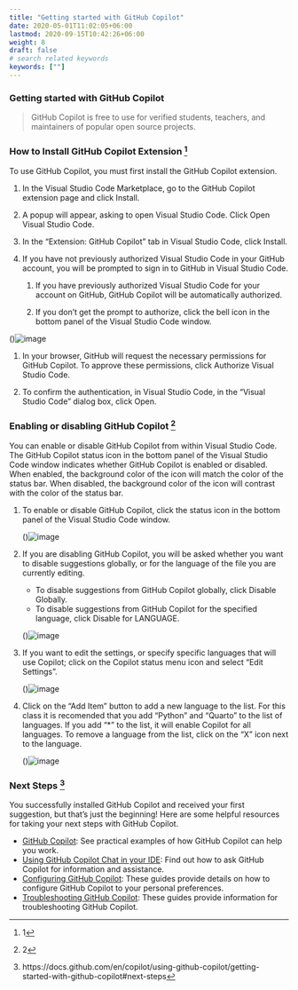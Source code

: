 ```yaml
---
title: "Getting started with GitHub Copilot"
date: 2020-05-01T11:02:05+06:00
lastmod: 2020-09-15T10:42:26+06:00
weight: 8
draft: false
# search related keywords
keywords: [""]
---
```



### Getting started with GitHub Copilot

>GitHub Copilot is free to use for verified students, teachers, and maintainers of popular open source projects.


### How to Install GitHub Copilot Extension ^[1]

To use GitHub Copilot, you must first install the GitHub Copilot extension.

1. In the Visual Studio Code Marketplace, go to the GitHub Copilot extension page and click Install.  

1. A popup will appear, asking to open Visual Studio Code. Click Open Visual Studio Code.  

1. In the "Extension: GitHub Copilot" tab in Visual Studio Code, click Install.  

1. If you have not previously authorized Visual Studio Code in your GitHub account, you will be prompted to sign in to GitHub in Visual Studio Code.  

    1. If you have previously authorized Visual Studio Code for your account on GitHub, GitHub Copilot will be automatically authorized.  

    1. If you don't get the prompt to authorize, click the bell icon in the bottom panel of the Visual Studio Code window.  

()![image](/Images/copilot-activate.png)  

1. In your browser, GitHub will request the necessary permissions for GitHub Copilot. To approve these permissions, click Authorize Visual Studio Code.  

1. To confirm the authentication, in Visual Studio Code, in the "Visual Studio Code" dialog box, click Open.  


### Enabling or disabling GitHub Copilot ^[2]

You can enable or disable GitHub Copilot from within Visual Studio Code. The GitHub Copilot status icon in the bottom panel of the Visual Studio Code window indicates whether GitHub Copilot is enabled or disabled. When enabled, the background color of the icon will match the color of the status bar. When disabled, the background color of the icon will contrast with the color of the status bar.

1. To enable or disable GitHub Copilot, click the status icon in the bottom panel of the Visual Studio Code window.  

    ()![image](/Images/status-icon-visual-studio-code.png)  

1. If you are disabling GitHub Copilot, you will be asked whether you want to disable suggestions globally, or for the language of the file you are currently editing.  

    * To disable suggestions from GitHub Copilot globally, click Disable Globally.  
    * To disable suggestions from GitHub Copilot for the specified language, click Disable for LANGUAGE.  

    ()![image](/Images/disable-copilot-global-or-language.png)  

1. If you want to edit the settings, or specify specific languages that will use Copilot; click on the Copilot status menu icon and select "Edit Settings".  

    ()![image](/Images/copilot-settings.png)

1. Click on the "Add Item" button to add a new language to the list. For this class it is recomended that you add "Python" and "Quarto" to the list of languages. If you add "*" to the list, it will enable Copilot for all languages. To remove a language from the list, click on the "X" icon next to the language.

    ()![image](/Images/copilot_languages.png)


### Next Steps [^3]
You successfully installed GitHub Copilot and received your first suggestion, but that's just the beginning! Here are some helpful resources for taking your next steps with GitHub Copilot.

* [GitHub Copilot](https://copilot.github.com/): See practical examples of how GitHub Copilot can help you work.
* [Using GitHub Copilot Chat in your IDE](https://docs.github.com/en/copilot/github-copilot-chat/using-github-copilot-chat-in-your-ide): Find out how to ask GitHub Copilot for information and assistance.
* [Configuring GitHub Copilot](https://docs.github.com/en/copilot/configuring-github-copilot): These guides provide details on how to configure GitHub Copilot to your personal preferences.
* [Troubleshooting GitHub Copilot](https://docs.github.com/en/copilot/troubleshooting-github-copilot): These guides provide information for troubleshooting GitHub Copilot.

[^1]: https://docs.github.com/en/copilot/using-github-copilot/getting-started-with-github-copilot#about-github-copilot-and-visual-studio-code
[^2]: https://docs.github.com/en/copilot/using-github-copilot/getting-started-with-github-copilot#enabling-or-disabling-github-copilot-1
[^3]: https://docs.github.com/en/copilot/using-github-copilot/getting-started-with-github-copilot#next-steps